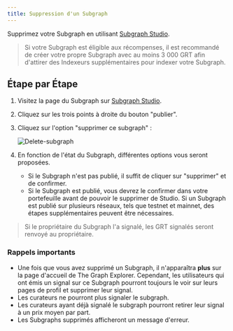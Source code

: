 ```yaml
---
title: Suppression d'un Subgraph
---
```


Supprimez votre Subgraph en utilisant [Subgraph Studio](https://thegraph.com/studio/).

> Si votre Subgraph est éligible aux récompenses, il est recommandé de créer votre propre Subgraph avec au moins 3 000 GRT afin d'attirer des Indexeurs supplémentaires pour indexer votre Subgraph.

## Étape par Étape

1. Visitez la page du Subgraph sur [Subgraph Studio](https://thegraph.com/studio/).

2. Cliquez sur les trois points à droite du bouton "publier".

3. Cliquez sur l'option "supprimer ce subgraph" :

   ![Delete-subgraph](/img/Delete-subgraph.png)

4. En fonction de l'état du Subgraph, différentes options vous seront proposées.
   - Si le Subgraph n'est pas publié, il suffit de cliquer sur "supprimer" et de confirmer.
   - Si le Subgraph est publié, vous devrez le confirmer dans votre portefeuille avant de pouvoir le supprimer de Studio. Si un Subgraph est publié sur plusieurs réseaux, tels que testnet et mainnet, des étapes supplémentaires peuvent être nécessaires.

> Si le propriétaire du Subgraph l'a signalé, les GRT signalés seront renvoyé au propriétaire.

### Rappels importants

- Une fois que vous avez supprimé un Subgraph, il n'apparaîtra **plus** sur la page d'accueil de The Graph Explorer. Cependant, les utilisateurs qui ont émis un signal sur ce Subgraph pourront toujours le voir sur leurs pages de profil et supprimer leur signal.
- Les curateurs ne pourront plus signaler le subgraph.
- Les curateurs ayant déjà signalé le subgraph pourront retirer leur signal à un prix moyen par part.
- Les Subgraphs supprimés afficheront un message d'erreur.
